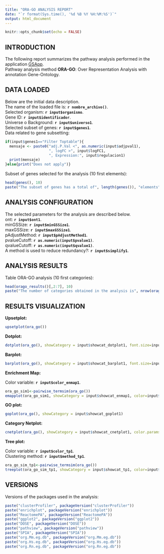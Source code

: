 ```yaml
---
title: "ORA-GO ANALYSIS REPORT"
date: "`r format(Sys.time(), '%d %B %Y %H:%M:%S')`"
output: html_document
---
```


```r
knitr::opts_chunk$set(echo = FALSE)
```

## INTRODUCTION
The following report summarizes the pathway analysis performed in the application [GSApp](https://github.com/albertme0308/GSApp).<br>
Pathway analysis method **ORA-GO**: Over Representation Analysis with annotation Gene-Ontology.<br>


## DATA LOADED
Below are the initial data description.<br>
The name of the loaded file is: **`r nombre_archivo()`**.<br>
Selected organism: **`r input$organismo`**.<br>
Gene ID: **`r input$identificador`**.<br>
Universe o Background: **`r input$universo1`**.<br>
Selected subset of genes: **`r input$genes1`**.<br>
Data related to gene subsetting:
```r
if(input$genes1=="Filter Toptable"){
  mensaje <- paste0("adj.P.Val <", as.numeric(input$adjpval1), 
                    ", logFC >", input$logFC1, 
                    ", Expression:", input$regulacion1)
  print(mensaje)
}else{print("Does not apply")}
```

Subset of genes selected for the analysis (10 first elements):
```r
head(genes(), 10)
paste("The subset of genes has a total of", length(genes()), "elements")
```


## ANALYSIS CONFIGURATION
The selected parameters for the analysis are described below.<br>
ont: **`r input$ont1`**.<br>
minGSSize: **`r input$minGSSize1`**.<br>
maxGSSize: **`r input$maxGSSize1`**.<br>
pAdjustMethod: **`r input$pAdjustMethod1`**.<br>
pvalueCutoff: **`r as.numeric(input$pvalue1)`**.<br>
qvalueCutoff: **`r as.numeric(input$qvalue1)`**.<br>
A method is used to reduce redundancy?: **`r input$simplify1`**.<br>


## ANALYSIS RESULTS
Table ORA-GO analysis (10 first categories):

```r
head(orago_results()[,2:7], 10)
paste("The number of categories obtained in the analysis is", nrow(orago_results()))
```


## RESULTS VISUALIZATION

**Upsetplot:**

```r
upsetplot(ora_go())
```

**Dotplot:**

```r
dotplot(ora_go(), showCategory = input$showcat_dotplot1, font.size=input$fontsize_dotplot1)
```

**Barplot:**

```r
barplot(ora_go(), showCategory = input$showcat_barplot1, font.size=input$fontsize_barplot1)
```

**Enrichment Map:**

Color variable: **`r input$color_enmap1`**.<br>
```r
ora_go_sim1<-pairwise_termsim(ora_go())
emapplot(ora_go_sim1, showCategory = input$showcat_enmap1, color=input$color_enmap1, cluster.params=list(cluster=TRUE, legend=TRUE))
```

**GO plot:**

```r
goplot(ora_go(), showCategory = input$showcat_goplot1)
```

**Category Netplot:**

```r
cnetplot(ora_go(), showCategory = input$showcat_cnetplot1, color.params =list(foldChange =genes()))
```

**Tree plot:**

Color variable: **`r input$color_tp1`**.<br>
Clustering method: **`r input$method_tp1`**.<br>
```r
ora_go_sim_tp1<-pairwise_termsim(ora_go())
treeplot(ora_go_sim_tp1, showCategory = input$showcat_tp1, color=input$color_tp1, cluster.params=list(method=input$method_tp1))
```


## VERSIONS

Versions of the packages used in the analysis:
```r
paste("clusterProfiler", packageVersion("clusterProfiler"))
paste("enrichplot", packageVersion("enrichplot"))
paste("ReactomePA", packageVersion("ReactomePA"))
paste("ggplot2", packageVersion("ggplot2"))
paste("DOSE", packageVersion("DOSE"))
paste("pathview", packageVersion("pathview"))
paste("SPIA", packageVersion("SPIA"))
paste("org.Mm.eg.db", packageVersion("org.Mm.eg.db"))
paste("org.Hs.eg.db", packageVersion("org.Hs.eg.db"))
paste("org.Rn.eg.db", packageVersion("org.Rn.eg.db"))
```